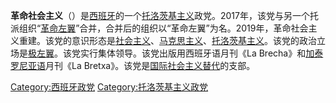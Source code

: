 '''革命社会主义'''（{{lang-es|Socialismo Revolucionario}}）是[[西班牙|西班牙]]的一个[[托洛茨基主义|托洛茨基主义]]政党。2017年，该党与另一个托派组织“[[革命左翼_(西班牙)|革命左翼]]”合并，合并后的组织以“革命左翼”为名。2019年，革命社会主义重建。该党的意识形态是[[社会主义|社会主义]]、[[马克思主义|马克思主义]]、[[托洛茨基主义|托洛茨基主义]]。该党的政治立场是[[极左翼|极左翼]]。该党实行集体领导。该党出版用西班牙语月刊《La Brecha》和[[加泰罗尼亚语|加泰罗尼亚语]]月刊《La Bretxa》。该党是[[国际社会主义替代|国际社会主义替代]]的支部。

[[Category:西班牙政党|Category:西班牙政党]]
[[Category:托洛茨基主义政党|Category:托洛茨基主义政党]]